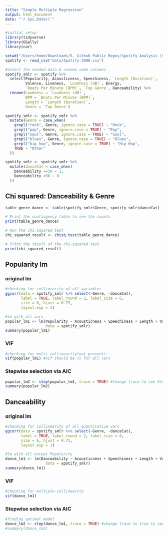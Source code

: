 ```yaml
---
title: "Simple Multiple Regression"
output: html_document
date: "`r Sys.Date()`"
---
```


```r
#initial setup
library(tidyverse)
library(GGally)
library(car)

setwd("/Users/home/Downloads/5. Github Public Repos/Spotify Analysis (Stats 2 Project)")
spotify <- read_csv("data/Spotify-2000.csv")
```

```r
#select the needed data & rename some columns
spotify_smlr <- spotify %>%
  select(Popularity, Acousticness, Speechiness, `Length (Duration)`,
         Valence, Liveness, `Loudness (dB)`, Energy,
         `Beats Per Minute (BPM)`, `Top Genre`, Danceability) %>%
  rename(Loudness = `Loudness (dB)`,
         BPM = `Beats Per Minute (BPM)`,
         Length = `Length (Duration)`,
         Genre = `Top Genre`)

spotify_smlr <- spotify_smlr %>%
  mutate(Genre = case_when(
    grepl("rock", Genre, ignore.case = TRUE) ~ "Rock",
    grepl("pop", Genre, ignore.case = TRUE) ~ "Pop",
    grepl("soul", Genre, ignore.case = TRUE) ~ "Soul",
    grepl("blues", Genre, ignore.case = TRUE) ~ "Blues",
    grepl("hip hop", Genre, ignore.case = TRUE) ~ "Hip Hop",
    TRUE ~ "Other"
  ))

spotify_smlr <- spotify_smlr %>%
  mutate(danceCat = case_when(
    Danceability >=50 ~ 1,
    Danceability <50 ~ 0
  ))
```

## Chi squared: Danceability & Genre

```r
table_genre_dance <- table(spotify_smlr$Genre, spotify_smlr$danceCat)

# Print the contingency table to see the counts
print(table_genre_dance)

# Run the chi-squared test
chi_squared_result <- chisq.test(table_genre_dance)

# Print the result of the chi-squared test
print(chi_squared_result)
```




## Popularity lm
### original lm
```r
#checking for collinearity of all variables
ggcorr(data = spotify_smlr %>% select(-Genre, -danceCat),
       label = TRUE, label_round = 2, label_size = 6,
       size = 6, hjust = 0.75,
       layout.exp = 1)

#lm with all vars
popular_lm1 <- lm(Popularity ~ Acousticness + Speechiness + Length + Valence + Liveness + Loudness + BPM + Danceability + Energy + Genre,
                  data = spotify_smlr)
summary(popular_lm1)
```

### VIF

```r
#checking for multi-collinearity(not present):
vif(popular_lm1) #vif should be <5 for all vars
```

### Stepwise selection via AIC

```r
popular_lm2 <- step(popular_lm1, trace = TRUE) #change trace to see Stepwise steps
summary(popular_lm2)
```


## Danceability
### original lm

```r
#checking for collinearity of all quantitative vars
ggcorr(data = spotify_smlr %>% select(-Genre, -danceCat),
       label = TRUE, label_round = 2, label_size = 6,
       size = 6, hjust = 0.75,
       layout.exp = 1)

#lm with all except Popularity
dance_lm1 <- lm(Danceability ~ Acousticness + Speechiness + Length + Valence + Liveness + Loudness + BPM + Energy + Genre,
                  data = spotify_smlr)
summary(dance_lm1)
```

### VIF

```r
#checking for multiple-collinearity
vif(dance_lm1)
```

### Stepwise selection via AIC

```r
#finding optimal model
dance_lm2 <- step(dance_lm1, trace = TRUE) #change trace to true to see Stepwise
#summary(dance_lm2)
```
